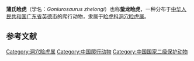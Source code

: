 {{speciesbox
| image  =
| status = EN
| status_system = IUCN3.1
| status_ref =<ref name=iucn>{{IUCN|authors=Yang, J. & Wang, Y|year=2019|id=98393682|title=''Goniurosaurus zhelongi''|page =e.T98393682A98393729|access-date=2021-03-31}}</ref>
| genus = Goniurosaurus
| species = zhelongi
| authority = Wang, Jin, Li, & Grismer, 2014
}}
'''蒲氏睑虎'''（学名：''Goniurosaurus zhelongi''）也称'''蛰龙睑虎'''，一种分布于[[中华人民共和国|中华人民共和国]][[广东省|广东省]][[英德市|英德市]]的爬行动物，隶属于[[睑虎科|睑虎科]][[洞穴睑虎属|洞穴睑虎属]]。

==参考文献==
{{reflist}}

{{Taxonbar|from=Q18611216}}
[[Category:洞穴睑虎属|Category:洞穴睑虎属]]
[[Category:中国爬行动物|Category:中国爬行动物]]
[[Category:中国国家二级保护动物|Category:中国国家二级保护动物]]